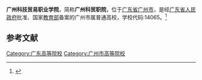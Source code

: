 {{not|广东科贸职业学院}}
{{Primarysources|time=2020-07-27T04:21:47+00:00}}
{{Infobox University
| name = 广州科技贸易职业学院
| SealImage = 
| established = 1984年
| type = [[公立大学|公立高等职业学校]]
| President = 
| address = {{CHN}}[[广东省|广东省]][[广州市|广州市]][[番禺区|番禺区]]南村镇市新路北段669号
| nickname = 
| telephone = 
| website = http://www.gzkmu.cn
| EnglishName = Guangzhou Vocational College of Technology & Business
| district = [[广州市|广州市]]
| grades = 
}}

'''广州科技贸易职业学院'''，简称'''广州科贸职院'''，位于[[广东省|广东省]][[广州市|广州市]]，是经[[广东省人民政府|广东省人民政府]]批准、国家[[中华人民共和国教育部|教育部]]备案的广州市属普通高校，学校代码:14065。<ref>{{Cite web|title=广州科技贸易职业学院|url=http://www.gzkmu.cn|accessdate=|author=|date=|format=|publisher=|language=|archive-date=2017-09-15|archive-url=https://web.archive.org/web/20170915070520/http://www.gzkmu.cn/|dead-url=no}}</ref>

== 参考文献 ==

<references />
{{School-stub}}
{{广东高等院校}}
[[Category:广东高等院校|Category:广东高等院校]]
[[Category:广州市高等院校|Category:广州市高等院校]]